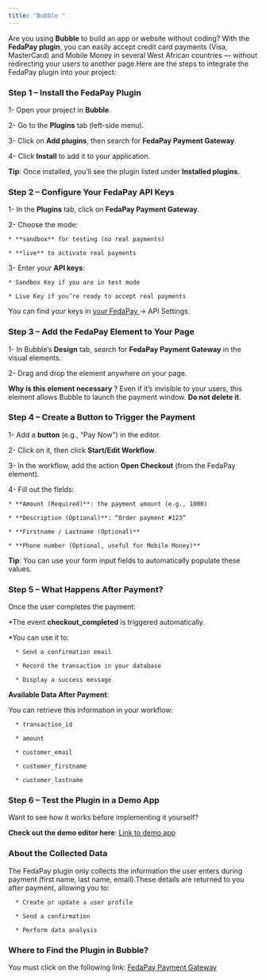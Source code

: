 ```yaml
---
title: "Bubble "
---
```


Are you using **Bubble** to build an app or website without coding? With the **FedaPay plugin**, you can easily accept credit card payments (Visa, MasterCard) and Mobile Money in several West African countries — without redirecting your users to another page.Here are the steps to integrate the FedaPay plugin into your project:


### Step 1 – Install the FedaPay Plugin

1- Open your project in **Bubble**.

2- Go to the **Plugins** tab (left-side menu).

3- Click on **Add plugins**, then search for **FedaPay Payment Gateway**.

4- Click **Install** to add it to your application.

<Note>**Tip**: Once installed, you’ll see the plugin listed under **Installed plugins**.</Note>

### Step 2 – Configure Your FedaPay API Keys

1- In the **Plugins** tab, click on **FedaPay Payment Gateway**.

2- Choose the mode:

    * **sandbox** for testing (no real payments)

    * **live** to activate real payments
    
3- Enter your **API keys**:

    * Sandbox Key if you are in test mode

    * Live Key if you’re ready to accept real payments

You can find your keys in [your FedaPay ](https://live.fedapay.com/login) → API Settings.

### Step 3 – Add the FedaPay Element to Your Page

1- In Bubble’s **Design** tab, search for **FedaPay Payment Gateway** in the visual elements.

2- Drag and drop the element anywhere on your page.

<Info>**Why is this element necessary** ? 
Even if it’s invisible to your users, this element allows Bubble to launch the payment window. **Do not delete it**.</Info>

### Step 4 – Create a Button to Trigger the Payment

1- Add a **button** (e.g., “Pay Now”) in the editor.

2- Click on it, then click **Start/Edit Workflow**.

3- In the workflow, add the action **Open Checkout** (from the FedaPay element).

4- Fill out the fields:

    * **Amount (Required)**: the payment amount (e.g., 1000)

    * **Description (Optional)**: “Order payment #123”

    * **Firstname / Lastname (Optional)**

    * **Phone number (Optional, useful for Mobile Money)**

<Tip>**Tip**: You can use your form input fields to automatically populate these values.</Tip>

### Step 5 – What Happens After Payment?

Once the user completes the payment:

   *The event **checkout_completed** is triggered automatically.
   
   *You can use it to:

      * Send a confirmation email

      * Record the transaction in your database

      * Display a success message

**Available Data After Payment**:

You can retrieve this information in your workflow:

      * transaction_id

      * amount

      * customer_email

      * customer_firstname

      * customer_lastname

### Step 6 – Test the Plugin in a Demo App

Want to see how it works before implementing it yourself?

**Check out the demo editor here**: [Link to demo app](https://bubble.io/page?id=payment-gateway-78241&tab=Design&name=index)

### About the Collected Data

The FedaPay plugin only collects the information the user enters during payment (first name, last name, email).These details are returned to you after payment, allowing you to:

      * Create or update a user profile

      * Send a confirmation

      * Perform data analysis

### Where to Find the Plugin in Bubble?

You must click on the following link: [FedaPay Payment Gateway](https://bubble.io/plugin/fedapay-payment-gateway-1744967327162x196581148574351360)

